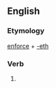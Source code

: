 ==English==

===Etymology===
[[enforce]] + [[-eth]]

===Verb===
{{en-verb form}}

# {{en-archaic third-person singular of|enforce}}